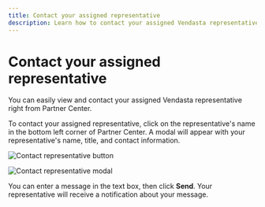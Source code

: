 ```yaml
---
title: Contact your assigned representative
description: Learn how to contact your assigned Vendasta representative from Partner Center
---
```


# Contact your assigned representative

You can easily view and contact your assigned Vendasta representative right from Partner Center.

To contact your assigned representative, click on the representative's name in the bottom left corner of Partner Center. A modal will appear with your representative's name, title, and contact information.

![Contact representative button](/img/partner-center/home-page-overview/contact-representative-button.jpg)

![Contact representative modal](/img/partner-center/home-page-overview/contact-representative-modal.jpg)

You can enter a message in the text box, then click **Send**. Your representative will receive a notification about your message.